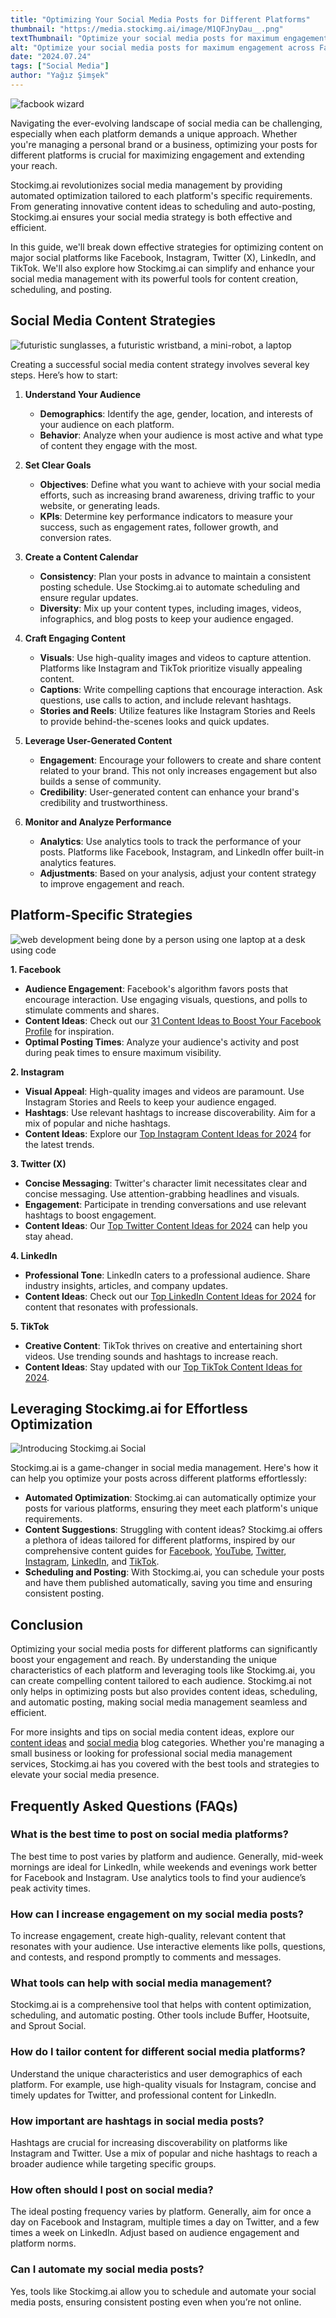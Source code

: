 ```yaml
---
title: "Optimizing Your Social Media Posts for Different Platforms"
thumbnail: "https://media.stockimg.ai/image/M1QFJnyDau__.png"
textThumbnail: "Optimize your social media posts for maximum engagement across Facebook, Instagram, Twitter, LinkedIn, and TikTok. Learn platform-specific strategies and discover how Stockimg.ai can streamline your social media management with automated tools, content ideas, and scheduling."
alt: "Optimize your social media posts for maximum engagement across Facebook, Instagram, Twitter, LinkedIn, and TikTok. Learn platform-specific strategies and discover how Stockimg.ai can streamline your social media management with automated tools, content ideas, and scheduling."
date: "2024.07.24"
tags: ["Social Media"]
author: "Yağız Şimşek"
---
```


![facbook wizard](https://media.stockimg.ai/image/M1QFJnyDau__.png)

Navigating the ever-evolving landscape of social media can be challenging, especially when each platform demands a unique approach. Whether you're managing a personal brand or a business, optimizing your posts for different platforms is crucial for maximizing engagement and extending your reach. 

Stockimg.ai revolutionizes social media management by providing automated optimization tailored to each platform's specific requirements. From generating innovative content ideas to scheduling and auto-posting, Stockimg.ai ensures your social media strategy is both effective and efficient.

In this guide, we'll break down effective strategies for optimizing content on major social platforms like Facebook, Instagram, Twitter (X), LinkedIn, and TikTok. We'll also explore how Stockimg.ai can simplify and enhance your social media management with its powerful tools for content creation, scheduling, and posting.

## Social Media Content Strategies

![futuristic sunglasses, a futuristic wristband, a mini-robot, a laptop](https://media.stockimg.ai/image/AUviRYBHtNpD.png)

Creating a successful social media content strategy involves several key steps. Here’s how to start:

1. **Understand Your Audience**
   - **Demographics**: Identify the age, gender, location, and interests of your audience on each platform.
   - **Behavior**: Analyze when your audience is most active and what type of content they engage with the most.

2. **Set Clear Goals**
   - **Objectives**: Define what you want to achieve with your social media efforts, such as increasing brand awareness, driving traffic to your website, or generating leads.
   - **KPIs**: Determine key performance indicators to measure your success, such as engagement rates, follower growth, and conversion rates.

3. **Create a Content Calendar**
   - **Consistency**: Plan your posts in advance to maintain a consistent posting schedule. Use Stockimg.ai to automate scheduling and ensure regular updates.
   - **Diversity**: Mix up your content types, including images, videos, infographics, and blog posts to keep your audience engaged.

4. **Craft Engaging Content**
   - **Visuals**: Use high-quality images and videos to capture attention. Platforms like Instagram and TikTok prioritize visually appealing content.
   - **Captions**: Write compelling captions that encourage interaction. Ask questions, use calls to action, and include relevant hashtags.
   - **Stories and Reels**: Utilize features like Instagram Stories and Reels to provide behind-the-scenes looks and quick updates.

5. **Leverage User-Generated Content**
   - **Engagement**: Encourage your followers to create and share content related to your brand. This not only increases engagement but also builds a sense of community.
   - **Credibility**: User-generated content can enhance your brand's credibility and trustworthiness.

6. **Monitor and Analyze Performance**
   - **Analytics**: Use analytics tools to track the performance of your posts. Platforms like Facebook, Instagram, and LinkedIn offer built-in analytics features.
   - **Adjustments**: Based on your analysis, adjust your content strategy to improve engagement and reach.

## Platform-Specific Strategies

![web development being done by a person using one laptop at a desk using code](https://media.stockimg.ai/image/25IrK86Cmrs_.png)

**1. Facebook**
- **Audience Engagement**: Facebook's algorithm favors posts that encourage interaction. Use engaging visuals, questions, and polls to stimulate comments and shares.
- **Content Ideas**: Check out our [31 Content Ideas to Boost Your Facebook Profile](https://stockimg.ai/blog/content-ideas/31-content-ideas-to-boost-your-facebook-profile) for inspiration.
- **Optimal Posting Times**: Analyze your audience's activity and post during peak times to ensure maximum visibility.

**2. Instagram**
- **Visual Appeal**: High-quality images and videos are paramount. Use Instagram Stories and Reels to keep your audience engaged.
- **Hashtags**: Use relevant hashtags to increase discoverability. Aim for a mix of popular and niche hashtags.
- **Content Ideas**: Explore our [Top Instagram Content Ideas for 2024](https://stockimg.ai/blog/content-ideas/top-instagram-content-ideas-for-2024) for the latest trends.

**3. Twitter (X)**
- **Concise Messaging**: Twitter's character limit necessitates clear and concise messaging. Use attention-grabbing headlines and visuals.
- **Engagement**: Participate in trending conversations and use relevant hashtags to boost engagement.
- **Content Ideas**: Our [Top Twitter Content Ideas for 2024](https://stockimg.ai/blog/content-ideas/top-twitter-content-ideas-for-2024) can help you stay ahead.

**4. LinkedIn**
- **Professional Tone**: LinkedIn caters to a professional audience. Share industry insights, articles, and company updates.
- **Content Ideas**: Check out our [Top LinkedIn Content Ideas for 2024](https://stockimg.ai/blog/content-ideas/top-linkedin-content-ideas-for-2024) for content that resonates with professionals.

**5. TikTok**
- **Creative Content**: TikTok thrives on creative and entertaining short videos. Use trending sounds and hashtags to increase reach.
- **Content Ideas**: Stay updated with our [Top TikTok Content Ideas for 2024](https://stockimg.ai/blog/content-ideas/top-tiktok-content-ideas-for-2024).

## Leveraging Stockimg.ai for Effortless Optimization

![Introducing Stockimg.ai Social](https://raw.githubusercontent.com/Abdurrahman-Subh/mdx-blog/main/images/sai-social-logo.png)

Stockimg.ai is a game-changer in social media management. Here's how it can help you optimize your posts across different platforms effortlessly:

- **Automated Optimization**: Stockimg.ai can automatically optimize your posts for various platforms, ensuring they meet each platform's unique requirements.
- **Content Suggestions**: Struggling with content ideas? Stockimg.ai offers a plethora of ideas tailored for different platforms, inspired by our comprehensive content guides for [Facebook](https://stockimg.ai/blog/content-ideas/31-content-ideas-to-boost-your-facebook-profile), [YouTube](https://stockimg.ai/blog/content-ideas/21-viral-youtube-video-ideas), [Twitter](https://stockimg.ai/blog/content-ideas/top-twitter-content-ideas-for-2024), [Instagram](https://stockimg.ai/blog/content-ideas/top-instagram-content-ideas-for-2024), [LinkedIn](https://stockimg.ai/blog/content-ideas/top-linkedin-content-ideas-for-2024), and [TikTok](https://stockimg.ai/blog/content-ideas/top-tiktok-content-ideas-for-2024).
- **Scheduling and Posting**: With Stockimg.ai, you can schedule your posts and have them published automatically, saving you time and ensuring consistent posting.

## Conclusion

Optimizing your social media posts for different platforms can significantly boost your engagement and reach. By understanding the unique characteristics of each platform and leveraging tools like Stockimg.ai, you can create compelling content tailored to each audience. Stockimg.ai not only helps in optimizing posts but also provides content ideas, scheduling, and automatic posting, making social media management seamless and efficient.

For more insights and tips on social media content ideas, explore our [content ideas](https://stockimg.ai/blog/content-ideas/) and [social media](https://stockimg.ai/blog/social-media/) blog categories. Whether you're managing a small business or looking for professional social media management services, Stockimg.ai has you covered with the best tools and strategies to elevate your social media presence.

## Frequently Asked Questions (FAQs)

### What is the best time to post on social media platforms?

The best time to post varies by platform and audience. Generally, mid-week mornings are ideal for LinkedIn, while weekends and evenings work better for Facebook and Instagram. Use analytics tools to find your audience’s peak activity times.

### How can I increase engagement on my social media posts?

To increase engagement, create high-quality, relevant content that resonates with your audience. Use interactive elements like polls, questions, and contests, and respond promptly to comments and messages.

### What tools can help with social media management?

Stockimg.ai is a comprehensive tool that helps with content optimization, scheduling, and automatic posting. Other tools include Buffer, Hootsuite, and Sprout Social.

### How do I tailor content for different social media platforms?

Understand the unique characteristics and user demographics of each platform. For example, use high-quality visuals for Instagram, concise and timely updates for Twitter, and professional content for LinkedIn.

### How important are hashtags in social media posts?

Hashtags are crucial for increasing discoverability on platforms like Instagram and Twitter. Use a mix of popular and niche hashtags to reach a broader audience while targeting specific groups.

### How often should I post on social media?

The ideal posting frequency varies by platform. Generally, aim for once a day on Facebook and Instagram, multiple times a day on Twitter, and a few times a week on LinkedIn. Adjust based on audience engagement and platform norms.

### Can I automate my social media posts?

Yes, tools like Stockimg.ai allow you to schedule and automate your social media posts, ensuring consistent posting even when you’re not online.